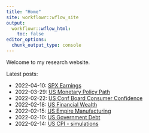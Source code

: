 ```yaml
---
title: "Home"
site: workflowr::wflow_site
output:
  workflowr::wflow_html:
    toc: false
editor_options:
  chunk_output_type: console
---
```


Welcome to my research website.

Latest posts:

* 2022-04-10: [SPX Earnings](sandp-earnings.html)
* 2022-03-29: [US Monetary Policy Path](monetary-policy-path.html)
* 2022-02-22: [US Conf Board Consumer Confidence](2022-02-22-us-confboard.html)
* 2022-02-18: [US Financial Wealth](us-financial-wealth.html)
* 2022-02-15: [US Empire Manufacturing](202201-us-empire-manuf.html)
* 2022-02-10: [US Government Debt](us-government-debt.html)
* 2022-02-14: [US CPI - simulations](us-inflation-simulation.html)
